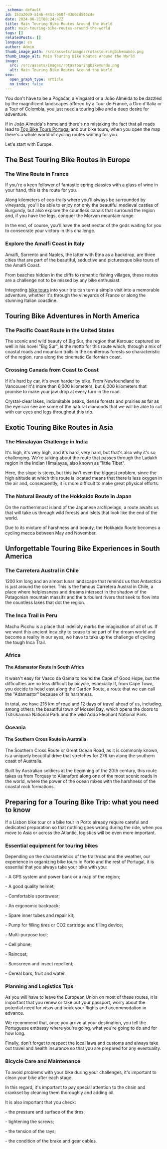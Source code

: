 ```yaml
---
_schema: default
id: 153a20d9-a14b-4451-960f-4360cd545c4e
date: 2024-06-21T08:24:47Z
title: Main Touring Bike Routes Around the World
path: main-touring-bike-routes-around-the-world
tags: []
relatedPosts: []
language: en
author: Admin
thumb_image_path: /src/assets/images/rotastouringbikemundo.png
thumb_image_alt: Main Touring Bike Routes Around the World
image:
  src: /src/assets/images/rotastouringbikemundo.png
  alt: Main Touring Bike Routes Around the World
seo:
  open_graph_type: article
  no_index: false
---
```


You don't have to be a Pogačar, a Vingaard or a João Almeida to be dazzled by
the magnificent landscapes offered by a Tour de France, a Giro d'Italia or a
Tour of Colombia, you just need a touring bike and a deep desire for adventure.

If in João Almeida's homeland there's no mistaking the fact that all roads lead
to [Top Bike Tours Portugal](https://www.topbiketoursportugal.com/) and our bike
tours, when you open the map there's a whole world of cycling routes waiting for
you.

Let's start with Europe.

## The Best Touring Bike Routes in Europe

### The Wine Route in France

If you're a keen follower of fantastic spring classics with a glass of wine in
your hand, this is the route for you.

Along kilometers of eco-trails where you'll always be surrounded by vineyards,
you'll be able to enjoy not only the beautiful medieval castles of Burgundy, but
also explore the countless canals that surround the region and, if you have the
legs, conquer the Morvan mountain range.

In the end, of course, you'll have the best nectar of the gods waiting for you
to consecrate your victory in this challenge.

### Explore the Amalfi Coast in Italy

Amalfi, Sorrento and Naples, the latter with Etna as a backdrop, are three
cities that are part of the beautiful, seductive and picturesque bike tours of
the Amalfi Coast.

From beaches hidden in the cliffs to romantic fishing villages, these routes are
a challenge not to be missed by any bike enthusiast.

Integrating [bike tours](https://topbiketoursportugal.com/) into your trip can
turn a simple visit into a memorable adventure, whether it's through the
vineyards of France or along the stunning Italian coastline.

## Touring Bike Adventures in North America

### The Pacific Coast Route in the United States

The scenic and wild beauty of Big Sur, the region that Kerouac captured so well
in his novel "Big Sur", is the motto for this route which, through a mix of
coastal roads and mountain trails in the coniferous forests so characteristic of
the region, runs along the cinematic Californian coast.

### Crossing Canada from Coast to Coast

If it's hard by car, it's even harder by bike. From Newfoundland to Vancouver
it's more than 6,000 kilometers, but 6,000 kilometers that promise to make your
jaw drop at every turn in the road.

Crystal-clear lakes, indomitable peaks, dense forests and prairies as far as the
eye can see are some of the natural diamonds that we will be able to cut with
our eyes and legs throughout this trip.

## Exotic Touring Bike Routes in Asia

### The Himalayan Challenge in India

It's high, it's very high, and it's hard, very hard, but that's also why it's so
challenging. We're talking about the route that passes through the Ladakh region
in the Indian Himalayas, also known as "little Tibet".

Here, the slope is steep, but this isn't even the biggest problem, since the
high altitude at which this route is located means that there is less oxygen in
the air and, consequently, it is more difficult to make great physical efforts.

### The Natural Beauty of the Hokkaido Route in Japan

On the northernmost island of the Japanese archipelago, a route awaits us that
will take us through wild forests and islets that look like the end of the
world.

Due to its mixture of harshness and beauty, the Hokkaido Route becomes a cycling
mecca between May and November.

## Unforgettable Touring Bike Experiences in South America

### The Carretera Austral in Chile

1200 km long and an almost lunar landscape that reminds us that Antarctica is
just around the corner. This is the famous Carretera Austral in Chile, a place
where helplessness and dreams intersect in the shadow of the Patagonian mountain
massifs and the turbulent rivers that seek to flow into the countless lakes that
dot the region.

### The Inca Trail in Peru

Machu Picchu is a place that indelibly marks the imagination of all of us. If we
want this ancient Inca city to cease to be part of the dream world and become a
reality in our eyes, we have to take up the challenge of cycling the tough Inca
Trail.

### Africa

#### The Adamastor Route in South Africa

It wasn't easy for Vasco da Gama to round the Cape of Good Hope, but the
difficulties are no less difficult by bicycle, especially if, from Cape Town,
you decide to head east along the Garden Route, a route that we can call the
"Adamastor" because of its harshness.

In total, we have 215 km of road and 12 days of travel ahead of us, including,
among others, the beautiful town of Mossel Bay, which opens the doors to
Tsitsikamma National Park and the wild Addo Elephant National Park.

### Oceania

#### The Southern Cross Route in Australia

The Southern Cross Route or Great Ocean Road, as it is commonly known, is a
uniquely beautiful drive that stretches for 276 km along the southern coast of
Australia.

Built by Australian soldiers at the beginning of the 20th century, this route
takes us from Torquay to Allansford along one of the most scenic roads in the
world, where the power of the ocean mixes with the harshness of the coastal rock
formations.

## Preparing for a Touring Bike Trip: what you need to know

If a Lisbon bike tour or a bike tour in Porto already require careful and
dedicated preparation so that nothing goes wrong during the ride, when you move
to Asia or across the Atlantic, logistics will be even more important.

### Essential equipment for touring bikes

Depending on the characteristics of the trail/road and the weather, our
experience in organizing bike tours in Porto and the rest of Portugal, it is
essential that you always take your bike with you:

\- A GPS system and power bank or a map of the region;

\- A good quality helmet;

\- Comfortable sportswear;

\- An ergonomic backpack;

\- Spare inner tubes and repair kit;

\- Pump for filling tires or CO2 cartridge and filling device;

\- Multi-purpose tool;

\- Cell phone;

\- Raincoat;

\- Sunscreen and insect repellent;

\- Cereal bars, fruit and water.

### Planning and Logistics Tips

As you will have to leave the European Union on most of these routes, it is
important that you renew or take out your passport, worry about the potential
need for visas and book your flights and accommodation in advance.

We recommend that, once you arrive at your destination, you tell the Portuguese
embassy where you're going, what you're going to do and for how long.

Finally, don't forget to respect the local laws and customs and always take out
travel and health insurance so that you are prepared for any eventuality.

### Bicycle Care and Maintenance

To avoid problems with your bike during your challenges, it's important to clean
your bike after each stage.

In this regard, it's important to pay special attention to the chain and
crankset by cleaning them thoroughly and adding oil.

It is also important that you check:

\- the pressure and surface of the tires;

\- tightening the screws;

\- the tension of the rays;

\- the condition of the brake and gear cables.
